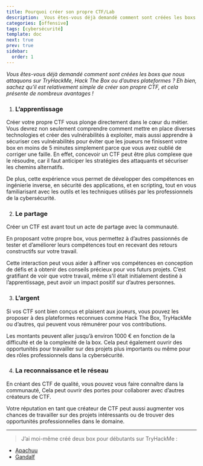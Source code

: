 ```yaml
---
title: Pourquoi créer son propre CTF/Lab
description: _Vous êtes-vous déjà demandé comment sont créées les boxs que nous attaquons sur TryHackMe, Hack The Box ou d’autres plateformes ? Eh bien, sachez qu’il est relativement simple de créer son propre CTF, et cela présente de nombreux avantages !_
categories: [offensive]
tags: [cybersécurité]
template: doc
next: true
prev: true
sidebar:
  order: 1
---
```


_Vous êtes-vous déjà demandé comment sont créées les boxs que nous attaquons sur TryHackMe, Hack The Box ou d’autres plateformes ? Eh bien, sachez qu’il est relativement simple de créer son propre CTF, et cela présente de nombreux avantages !_

1. ### **L’apprentissage**
Créer votre propre CTF vous plonge directement dans le cœur du métier. Vous devrez non seulement comprendre comment mettre en place diverses technologies et créer des vulnérabilités à exploiter, mais aussi apprendre à sécuriser ces vulnérabilités pour éviter que les joueurs ne finissent votre box en moins de 5 minutes simplement parce que vous avez oublié de corriger une faille. En effet, concevoir un CTF peut être plus complexe que le résoudre, car il faut anticiper les stratégies des attaquants et sécuriser les chemins alternatifs.

De plus, cette expérience vous permet de développer des compétences en ingénierie inverse, en sécurité des applications, et en scripting, tout en vous familiarisant avec les outils et les techniques utilisés par les professionnels de la cybersécurité.

2. ### **Le partage**
Créer un CTF est avant tout un acte de partage avec la communauté.

En proposant votre propre box, vous permettez à d’autres passionnés de tester et d’améliorer leurs compétences tout en recevant des retours constructifs sur votre travail.

Cette interaction peut vous aider à affiner vos compétences en conception de défis et à obtenir des conseils précieux pour vos futurs projets. C’est gratifiant de voir que votre travail, même s’il était initialement destiné à l’apprentissage, peut avoir un impact positif sur d’autres personnes.

3. ### **L’argent**
Si vos CTF sont bien conçus et plaisent aux joueurs, vous pouvez les proposer à des plateformes reconnues comme Hack The Box, TryHackMe ou d’autres, qui peuvent vous rémunérer pour vos contributions.

Les montants peuvent aller jusqu’à environ 1000 € en fonction de la difficulté et de la complexité de la box. Cela peut également ouvrir des opportunités pour travailler sur des projets plus importants ou même pour des rôles professionnels dans la cybersécurité.

4. ### **La reconnaissance et le réseau**
En créant des CTF de qualité, vous pouvez vous faire connaître dans la communauté, Cela peut ouvrir des portes pour collaborer avec d’autres créateurs de CTF.

Votre réputation en tant que créateur de CTF peut aussi augmenter vos chances de travailler sur des projets intéressants ou de trouver des opportunités professionnelles dans le domaine.

---

> J’ai moi-même créé deux box pour débutants sur TryHackMe :

- [Apachuu](https://tryhackme.com/jr/apachuu)
- [Gandalf](https://tryhackme.com/jr/gandalf)